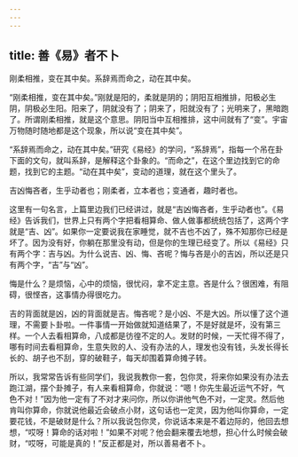 ```yaml
---
---
---
```

title: 善《易》者不卜
---




刚柔相推，变在其中矣。系辞焉而命之，动在其中矣。

“刚柔相推，变在其中矣。”刚就是阳的，柔就是阴的；阴阳互相推排，阳极必生阴，阴极必生阳。阳来了，阴就没有了；阴来了，阳就没有了；光明来了，黑暗跑了。所谓刚柔相推，就是这个意思。阴阳当中互相推排，这中间就有了“变”。宇宙万物随时随地都是这个现象，所以说“变在其中矣”。

“系辞焉而命之，动在其中矣。”研究《易经》的学问，“系辞焉”，指每一个吊在卦下面的文句，就叫系辞，是解释这个卦象的。“而命之”，在这个里边找到它的命题，找到它的主题。“动在其中矣”，变动的道理，就在这个里头了。

吉凶悔吝者，生乎动者也；刚柔者，立本者也；变通者，趣时者也。

这里有一句名言，上篇里边我们已经讲过，就是“吉凶悔吝者，生乎动者也”。《易经》告诉我们，世界上只有两个字把看相算命、做人做事都统统包括了，这两个字就是“吉、凶”。如果你一定要说我在家睡觉，就不吉也不凶了，殊不知那你已经是坏了。因为没有好，你躺在那里没有动，但是你的生理已经变了。所以《易经》只有两个字：吉与凶。为什么说吉、凶、悔、吝呢？悔与吝是小的吉凶，所以还是只有两个字，“吉”与“凶”。

悔是什么？是烦恼，心中的烦恼，很忧闷，拿不定主意。吝是什么？很困难，有阻碍，很悭吝，这事情办得很吃力。

吉的背面就是凶，凶的背面就是吉。悔吝呢？是小凶、不是大凶。所以懂了这个道理，不需要卜卦啦。一件事情一开始做就知道结果了，不是好就是坏，没有第三样。一个人去看相算命，八成都是彷徨不定的人。发财的时候，一天忙得不得了，哪有时间去看相算命，生意失败的人、没有办法的人，理发也没有钱，头发长得长长的、胡子也不刮，穿的破鞋子，每天却围着算命摊子转。

所以，我常常告诉有些同学们，我说我教你一套，包你灵，将来你如果没有办法去跑江湖，摆个卦摊子，有人来看相算命，你就说：“嗯！你先生最近运气不好，气色不对！”因为他一定有了不对才来问你，所以你讲他气色不对，一定灵。然后他肯叫你算命，你就说他最近会破点小财，这句话也一定灵，因为他叫你算命，一定要花钱，不是破财是什么？所以我说包你灵，你说话本来是不着边际的，他回去想想，“哎呀！算命的话对啦！”如果不对呢？他会翻来覆去地想，担心什么时候会破财，“哎呀，可能是真的！”反正都是对，所以善易者不卜。